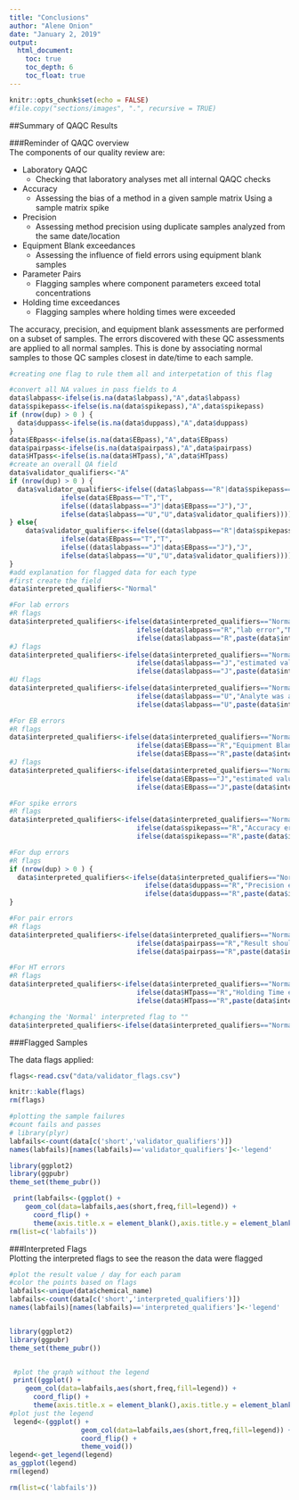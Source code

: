 ```yaml
---
title: "Conclusions"
author: "Alene Onion"
date: "January 2, 2019"
output:
  html_document:
    toc: true
    toc_depth: 6
    toc_float: true
---
```


```r
knitr::opts_chunk$set(echo = FALSE)
#file.copy("sections/images", ".", recursive = TRUE)
```

##Summary of QAQC Results

###Reminder of QAQC overview  
The components of our quality review are:

* Laboratory QAQC
    + Checking that laboratory analyses met all internal QAQC checks  
* Accuracy
    + Assessing the bias of a method in a given sample matrix Using a sample matrix spike   
* Precision   
    + Assessing method precision using duplicate samples analyzed from the same date/location    
* Equipment Blank exceedances  
    + Assessing the influence of field errors using equipment blank samples  
* Parameter Pairs 
    + Flagging samples where component parameters exceed total concentrations
* Holding time exceedances  
    + Flagging samples where holding times were exceeded  

The accuracy, precision, and equipment blank assessments are performed on a subset of samples. The errors discovered with these QC assessments are applied to all normal samples. This is done by associating normal samples to those QC samples closest in date/time to each sample. 

```r
#creating one flag to rule them all and interpetation of this flag

#convert all NA values in pass fields to A
data$labpass<-ifelse(is.na(data$labpass),"A",data$labpass)
data$spikepass<-ifelse(is.na(data$spikepass),"A",data$spikepass)
if (nrow(dup) > 0 ) {
  data$duppass<-ifelse(is.na(data$duppass),"A",data$duppass)
}
data$EBpass<-ifelse(is.na(data$EBpass),"A",data$EBpass)
data$pairpass<-ifelse(is.na(data$pairpass),"A",data$pairpass)
data$HTpass<-ifelse(is.na(data$HTpass),"A",data$HTpass)
#create an overall QA field
data$validator_qualifiers<-"A"
if (nrow(dup) > 0 ) {
  data$validator_qualifiers<-ifelse((data$labpass=="R"|data$spikepass=="R"|data$duppass=="R"|data$EBpass=="R"|data$pairpass=="R"|data$HTpass=="R"),"R",
             ifelse(data$EBpass=="T","T",
             ifelse((data$labpass=="J"|data$EBpass=="J"),"J",
             ifelse(data$labpass=="U","U",data$validator_qualifiers))))
} else{
    data$validator_qualifiers<-ifelse((data$labpass=="R"|data$spikepass=="R"|data$EBpass=="R"|data$pairpass=="R"|data$HTpass=="R"),"R",
             ifelse(data$EBpass=="T","T",
             ifelse((data$labpass=="J"|data$EBpass=="J"),"J",
             ifelse(data$labpass=="U","U",data$validator_qualifiers))))
}
#add explanation for flagged data for each type
#first create the field
data$interpreted_qualifiers<-"Normal"

#For lab errors
#R flags
data$interpreted_qualifiers<-ifelse(data$interpreted_qualifiers=="Normal",
                                ifelse(data$labpass=="R","lab error","Normal"),
                                ifelse(data$labpass=="R",paste(data$interpreted_qualifiers," ; lab error",sep=""),data$interpreted_qualifiers))
#J flags
data$interpreted_qualifiers<-ifelse(data$interpreted_qualifiers=="Normal",
                                ifelse(data$labpass=="J","estimated value due to lab error","Normal"),
                                ifelse(data$labpass=="J",paste(data$interpreted_qualifiers," ; estimated value due to lab error",sep=""),data$interpreted_qualifiers))
#U flags
data$interpreted_qualifiers<-ifelse(data$interpreted_qualifiers=="Normal",
                                ifelse(data$labpass=="U","Analyte was analyzed for but not detected","Normal"),
                                ifelse(data$labpass=="U",paste(data$interpreted_qualifiers," ; Analyte was analyzed for but not detected",sep=""),data$interpreted_qualifiers))

#For EB errors
#R flags
data$interpreted_qualifiers<-ifelse(data$interpreted_qualifiers=="Normal",
                                ifelse(data$EBpass=="R","Equipment Blank error","Normal"),
                                ifelse(data$EBpass=="R",paste(data$interpreted_qualifiers," ; Equipment Blank error",sep=""),data$interpreted_qualifiers))
#J flags
data$interpreted_qualifiers<-ifelse(data$interpreted_qualifiers=="Normal",
                                ifelse(data$EBpass=="J","estimated value due to Equipment Blank error","Normal"),
                                ifelse(data$EBpass=="J",paste(data$interpreted_qualifiers," ; estimated value due to Equipment Blank error",sep=""),data$interpreted_qualifiers))

#For spike errors
#R flags
data$interpreted_qualifiers<-ifelse(data$interpreted_qualifiers=="Normal",
                                ifelse(data$spikepass=="R","Accuracy error","Normal"),
                                ifelse(data$spikepass=="R",paste(data$interpreted_qualifiers," ; Accuracy error",sep=""),data$interpreted_qualifiers))

#For dup errors
#R flags
if (nrow(dup) > 0 ) {
  data$interpreted_qualifiers<-ifelse(data$interpreted_qualifiers=="Normal",
                                  ifelse(data$duppass=="R","Precision error","Normal"),
                                  ifelse(data$duppass=="R",paste(data$interpreted_qualifiers," ; Precision error",sep=""),data$interpreted_qualifiers))
}

#For pair errors
#R flags
data$interpreted_qualifiers<-ifelse(data$interpreted_qualifiers=="Normal",
                                ifelse(data$pairpass=="R","Result should be less than the total","Normal"),
                                ifelse(data$pairpass=="R",paste(data$interpreted_qualifiers," ; Result should be less than the total",sep=""),data$interpreted_qualifiers))

#For HT errors
#R flags
data$interpreted_qualifiers<-ifelse(data$interpreted_qualifiers=="Normal",
                                ifelse(data$HTpass=="R","Holding Time error","Normal"),
                                ifelse(data$HTpass=="R",paste(data$interpreted_qualifiers," ; Holding Time error",sep=""),data$interpreted_qualifiers))

#changing the 'Normal' interpreted flag to ""
data$interpreted_qualifiers<-ifelse(data$interpreted_qualifiers=="Normal",'',data$interpreted_qualifiers)

```

###Flagged Samples  

The data flags applied:  

```r
flags<-read.csv("data/validator_flags.csv")

knitr::kable(flags)
rm(flags)
```    
  
```r
#plotting the sample failures
#count fails and passes
# library(plyr)
labfails<-count(data[c('short','validator_qualifiers')])
names(labfails)[names(labfails)=='validator_qualifiers']<-'legend'

library(ggplot2)
library(ggpubr)
theme_set(theme_pubr())

 print(labfails<-(ggplot() +
    geom_col(data=labfails,aes(short,freq,fill=legend)) +
      coord_flip() +
      theme(axis.title.x = element_blank(),axis.title.y = element_blank())))
rm(list=c('labfails'))
```

###Interpreted Flags  
Plotting the interpreted flags to see the reason the data were flagged  
```r
#plot the result value / day for each param 
#color the points based on flags
labfails<-unique(data$chemical_name)
labfails<-count(data[c('short','interpreted_qualifiers')])
names(labfails)[names(labfails)=='interpreted_qualifiers']<-'legend'


library(ggplot2)
library(ggpubr)
theme_set(theme_pubr())


 #plot the graph without the legend
 print((ggplot() +
    geom_col(data=labfails,aes(short,freq,fill=legend)) +
      coord_flip() +
      theme(axis.title.x = element_blank(),axis.title.y = element_blank(),legend.position="none")))
#plot just the legend
 legend<-(ggplot() +
                  geom_col(data=labfails,aes(short,freq,fill=legend)) +
                  coord_flip() +
                  theme_void())
legend<-get_legend(legend)
as_ggplot(legend)
rm(legend)

rm(list=c('labfails'))

```



